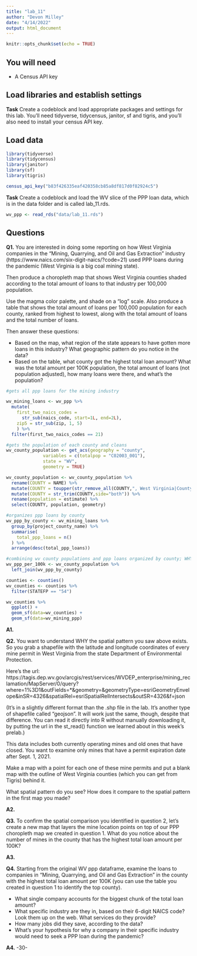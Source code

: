 ```yaml
---
title: "lab_11"
author: "Devon Milley"
date: "4/14/2022"
output: html_document
---
```


```r
knitr::opts_chunk$set(echo = TRUE)
```

## You will need

* A Census API key

## Load libraries and establish settings

**Task** Create a codeblock and load appropriate packages and settings for this lab. You'll need tidyverse, tidycensus, janitor, sf and tigris, and you'll also need to install your census API key.

## Load data
```r
library(tidyverse)
library(tidycensus)
library(janitor)
library(sf)
library(tigris)

census_api_key("b83f426335eaf420358cb85a8df817d0f82924c5")
```

**Task** Create a codeblock and load the WV slice of the PPP loan data, which is in the data folder and is called lab_11.rds.

```r
wv_ppp <- read_rds("data/lab_11.rds")
```


## Questions

**Q1.** You are interested in doing some reporting on how West Virginia companies in the "Mining, Quarrying, and Oil and Gas Extraction" industry (https://www.naics.com/six-digit-naics/?code=21) used PPP loans during the pandemic (West Virginia is a big coal mining state).  

Then produce a choropleth map that shows West Virginia counties shaded according to the total amount of loans to that industry per 100,000 population.

Use the magma color palette, and shade on a "log" scale. Also produce a table that shows the total amount of loans per 100,000 population for each county, ranked from highest to lowest, along with the total amount of loans and the total number of loans.

Then answer these questions:

* Based on the map, what region of the state appears to have gotten more loans in this industry? What geographic pattern do you notice in the data?
* Based on the table, what county got the highest total loan amount? What was the total amount per 100K population, the total amount of loans (not population adjusted), how many loans were there, and what's the population?

```r
#gets all ppp loans for the mining industry

wv_mining_loans <- wv_ppp %>% 
  mutate(
    first_two_naics_codes =
      str_sub(naics_code, start=1L, end=2L),
    zip5 = str_sub(zip, 1, 5)
    ) %>% 
  filter(first_two_naics_codes == 21)
```

```r
#gets the population of each county and cleans
wv_county_population <- get_acs(geography = "county",
              variables = c(totalpop = "C02003_001"),
              state = "WV",
              geometry = TRUE)

wv_county_population <- wv_county_population %>%
  rename(COUNTY = NAME) %>%
  mutate(COUNTY = toupper(str_remove_all(COUNTY,", West Virginia|County"))) %>%
  mutate(COUNTY = str_trim(COUNTY,side="both")) %>%
  rename(population = estimate) %>%
  select(COUNTY, population, geometry)

```

```r
#organizes ppp loans by county
wv_ppp_by_county <- wv_mining_loans %>%
  group_by(project_county_name) %>%
  summarise(
    total_ppp_loans = n()
  ) %>%
  arrange(desc(total_ppp_loans))

```

```r
#combining wv county populations and ppp loans organized by county; WHY NO WORK
wv_ppp_per_100k <- wv_county_population %>%
  left_join(wv_ppp_by_county)
```


```r
counties <- counties() 
wv_counties <- counties %>%
  filter(STATEFP == "54")
```

```r
wv_counties %>%
  ggplot() + 
  geom_sf(data=wv_counties) +
  geom_sf(data=wv_mining_ppp)
```


**A1.**

**Q2.** You want to understand WHY the spatial pattern you saw above exists.  So you grab a shapefile with the latitude and longitude coordinates of every mine permit in West Virginia from the state Department of Environmental Protection.

Here's the url: https://tagis.dep.wv.gov/arcgis/rest/services/WVDEP_enterprise/mining_reclamation/MapServer/0/query?where=1%3D1&outFields=*&geometry=&geometryType=esriGeometryEnvelope&inSR=4326&spatialRel=esriSpatialRelIntersects&outSR=4326&f=json

(It's in a slightly different format than the .shp file in the lab. It's another type of shapefile called "geojson".  It will work just the same, though, despite that difference. You can read it directly into R without manually downloading it, by putting the url in the st_read() function we learned about in this week's prelab.)

This data includes both currently operating mines and old ones that have closed.  You want to examine only mines that have a permit expiration date after Sept. 1, 2021.

Make a map with a point for each one of these mine permits and put a blank map with the outline of West Virginia counties (which you can get from Tigris) behind it.

What spatial pattern do you see? How does it compare to the spatial pattern in the first map you made?

**A2.**

**Q3.** To confirm the spatial comparison you identified in question 2, let's create a new map that layers the mine location points on top of our PPP choropleth map we created in question 1. What do you notice about the number of mines in the county that has the highest total loan amount per 100K?

**A3.**

**Q4.** Starting from the original WV ppp dataframe, examine the loans to companies in "Mining, Quarrying, and Oil and Gas Extraction" in the county with the highest total loan amount per 100K (you can use the table you created in question 1 to identify the top county).

* What single company accounts for the biggest chunk of the total loan amount?
* What specific industry are they in, based on their 6-digit NAICS code? Look them up on the web. What services do they provide?
* How many jobs did they save, according to the data?
* What's your hypothesis for why a company in their specific industry would need to seek a PPP loan during the pandemic?

**A4.**
-30-
